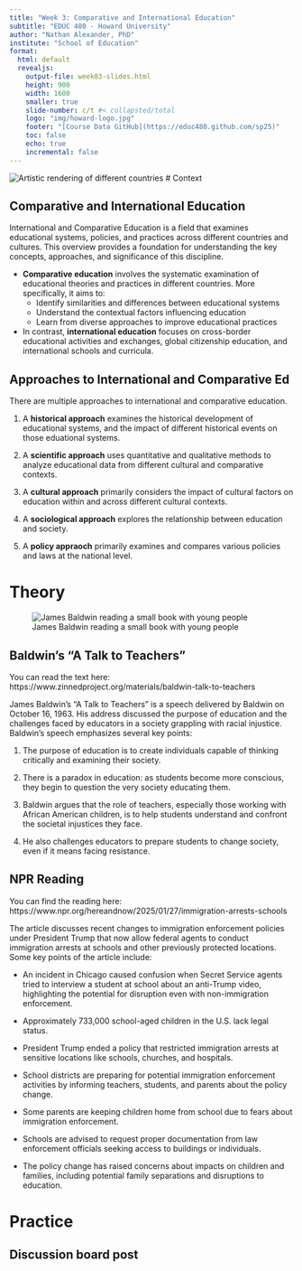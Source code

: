 ```yaml
---
title: "Week 3: Comparative and International Education"
subtitle: "EDUC 480 - Howard University"
author: "Nathan Alexander, PhD"
institute: "School of Education"
format: 
  html: default
  revealjs:
    output-file: week03-slides.html
    height: 900
    width: 1600
    smaller: true
    slide-number: c/t #< collapsted/total
    logo: "img/howard-logo.jpg"
    footer: "[Course Data GitHub](https://educ480.github.com/sp25)"
    toc: false
    echo: true
    incremental: false
---
```


![Artistic rendering of different countries](/img/global-ed.jpg)
# Context

## Comparative and International Education

International and Comparative Education is a field that examines educational systems, policies, and practices across different countries and cultures. This overview provides a foundation for understanding the key concepts, approaches, and significance of this discipline.

  - **Comparative education** involves the systematic examination of educational theories and practices in different countries. More specifically, it aims to:
    - Identify similarities and differences between educational systems
    - Understand the contextual factors influencing education
    - Learn from diverse approaches to improve educational practices
 
 - In contrast, **international education** focuses on cross-border educational activities and exchanges, global citizenship education, and international schools and curricula.

## Approaches to International and Comparative Ed

There are multiple approaches to international and comparative education.

  1. A **historical approach** examines the historical development of educational systems, and the impact of different historical events on those eduational systems.

  2. A **scientific approach** uses quantitative and qualitative methods to analyze educational data from different cultural and comparative contexts.

  3. A **cultural approach** primarily considers the impact of cultural factors on education within and across different cultural contexts.

  4. A **sociological approach** explores the relationship between education and society.
  
  5. A **policy appraoch** primarily examines and compares various policies and laws at the national level.

# Theory

![James Baldwin reading a small book with young people](/img/baldwin.jpg)

## Baldwin's "A Talk to Teachers"

You can read the text here: https://www.zinnedproject.org/materials/baldwin-talk-to-teachers

James Baldwin's "A Talk to Teachers" is a speech delivered by Baldwin on October 16, 1963. His address discussed the purpose of education and the challenges faced by educators in a society grappling with racial injustice. Baldwin's speech emphasizes several key points:

  1. The purpose of education is to create individuals capable of thinking critically and examining their society.

  2. There is a paradox in education: as students become more conscious, they begin to question the very society educating them.

  3. Baldwin argues that the role of teachers, especially those working with African American children, is to help students understand and confront the societal injustices they face.

  4. He also challenges educators to prepare students to change society, even if it means facing resistance.

## NPR Reading

You can find the reading here: https://www.npr.org/hereandnow/2025/01/27/immigration-arrests-schools

The article discusses recent changes to immigration enforcement policies under President Trump that now allow federal agents to conduct immigration arrests at schools and other previously protected locations. Some key points of the article include:

  - An incident in Chicago caused confusion when Secret Service agents tried to interview a student at school about an anti-Trump video, highlighting the potential for disruption even with non-immigration enforcement.

  - Approximately 733,000 school-aged children in the U.S. lack legal status.

  - President Trump ended a policy that restricted immigration arrests at sensitive locations like schools, churches, and hospitals.

  - School districts are preparing for potential immigration enforcement activities by informing teachers, students, and parents about the policy change.

  - Some parents are keeping children home from school due to fears about immigration enforcement.

  - Schools are advised to request proper documentation from law enforcement officials seeking access to buildings or individuals.

  - The policy change has raised concerns about impacts on children and families, including potential family separations and disruptions to education.

# Practice

## Discussion board post


